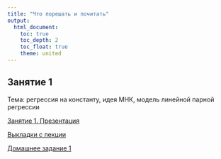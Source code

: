 ```yaml
---
title: "Что порешать и почитать"
output: 
  html_document:
    toc: true
    toc_depth: 2
    toc_float: true
    theme: united
---
```


## Занятие 1 
 
Тема: регрессия на константу, идея МНК, модель линейной парной регрессии
 
<a href="tvims2_reg_lecture1.pdf" title=>Занятие 1. Презентация</a>

<a href="tvims2_lecture1_notes.pdf" title=>Выкладки с лекции</a>
 
<a href="tvims2_reg_hw1.pdf" title=>Домашнее задание 1</a>
 
 
